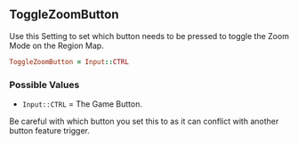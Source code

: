 ## ToggleZoomButton

Use this Setting to set which button needs to be pressed to toggle the Zoom Mode on the Region Map.

```ruby 
ToggleZoomButton = Input::CTRL 
```

### Possible Values 

- `Input::CTRL` = The Game Button.

<Callout type="hint">
  Be careful with which button you set this to as it can conflict with another button feature trigger.
</Callout>